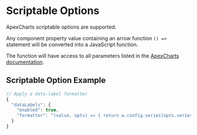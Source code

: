 # Scriptable Options
ApexCharts scriptable options are supported.

Any component property value containing an arrow function `() =>` statement will be converted into a JavaScript function.

The function will have access to all parameters listed in the [ApexCharts documentation].

## Scriptable Option Example
```js
// Apply a data-label formatter
{
  "dataLabels": {
    "enabled": true,
    "formatter": "(value, opts) => { return w.config.series[opts.seriesIndex].name + \":  \" + value   }"
  }
}
```

[ApexCharts]: https://apexcharts.com/
[ApexCharts documentation]: https://apexcharts.com/docs/